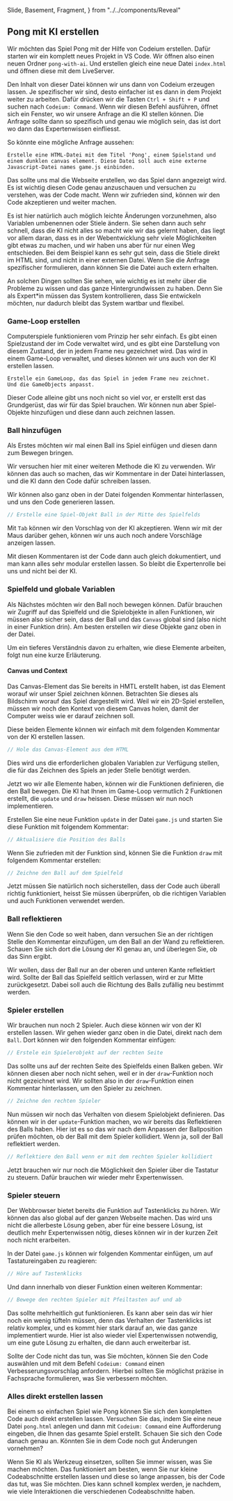   Slide,
  Basement,
  Fragment,
} from "../../components/Reveal"



<Chapter>

## Pong mit KI erstellen

Wir möchten das Spiel Pong mit der Hilfe von Codeium erstellen. Dafür starten
wir ein komplett neues Projekt in VS Code. Wir öffnen also einen neuen Ordner
`pong-with-ai`. Und erstellen gleich eine neue Datei `index.html` und öffnen
diese mit dem LiveServer.

Den Inhalt von dieser Datei können wir uns dann von Codeium erzeugen lassen. Je
spezifischer wir sind, desto einfacher ist es dann in dem Projekt weiter zu
arbeiten. Dafür drücken wir die Tasten `Ctrl + Shift + P` und suchen nach
`Codeium: Command`. Wenn wir diesen Befehl ausführen, öffnet sich ein Fenster,
wo wir unsere Anfrage an die KI stellen können. Die Anfrage sollte dann so
spezifisch und genau wie möglich sein, das ist dort wo dann das Expertenwissen
einfliesst.

<Example title="Mögliche Anfrage">

So könnte eine mögliche Anfrage aussehen:

```text
Erstelle eine HTML-Datei mit dem Titel 'Pong', einem Spielstand und
einem dunklen canvas element. Diese Datei soll auch eine externe
Javascript-Datei names game.js einbinden.
```

Das sollte uns mal die Webseite erstellen, wo das Spiel dann angezeigt wird. Es
ist wichtig diesen Code genau anzuschauen und versuchen zu verstehen, was der
Code macht. Wenn wir zufrieden sind, können wir den Code akzeptieren und weiter
machen.

Es ist hier natürlich auch möglich leichte Änderungen vorzunehmen, also
Variablen umbenennen oder Stiele ändern. Sie sehen dann auch sehr schnell, dass
die KI nicht alles so macht wie wir das gelernt haben, das liegt vor allem
daran, dass es in der Webentwicklung sehr viele Möglichkeiten gibt etwas zu
machen, und wir haben uns aber für nur einen Weg entschieden. Bei dem Beispiel
kann es sehr gut sein, dass die Stiele direkt im HTML sind, und nicht in einer
externen Datei. Wenn Sie die Anfrage spezifischer formulieren, dann können Sie
die Datei auch extern erhalten.

An solchen Dingen sollten Sie sehen, wie wichtig es ist mehr über die Probleme
zu wissen und das ganze Hintergrundwissen zu haben. Denn Sie als Expert\*in
müssen das System kontrollieren, dass Sie entwickeln möchten, nur dadurch bleibt
das System wartbar und flexibel.

</Example>

### Game-Loop erstellen

<section>

Computerspiele funktionieren vom Prinzip her sehr einfach. Es gibt einen
Spielzustand der im Code verwaltet wird, und es gibt eine Darstellung von diesem
Zustand, der in jedem Frame neu gezeichnet wird. Das wird in einem Game-Loop
verwaltet, und dieses können wir uns auch von der KI erstellen lassen.

```text
Erstelle ein GameLoop, das das Spiel in jedem Frame neu zeichnet.
Und die GameObjects anpasst.
```

Dieser Code alleine gibt uns noch nicht so viel vor, er erstellt erst das
Grundgerüst, das wir für das Spiel brauchen. Wir können nun aber Spiel-Objekte
hinzufügen und diese dann auch zeichnen lassen.

</section>

### Ball hinzufügen

<section>

Als Erstes möchten wir mal einen Ball ins Spiel einfügen und diesen dann zum
Bewegen bringen.

Wir versuchen hier mit einer weiteren Methode die KI zu verwenden. Wir können
das auch so machen, das wir Kommentare in der Datei hinterlassen, und die KI
dann den Code dafür schreiben lassen.

Wir können also ganz oben in der Datei folgenden Kommentar hinterlassen, und uns
den Code generieren lassen.

```javascript
// Erstelle eine Spiel-Objekt Ball in der Mitte des Spielfelds
```

Mit `Tab` können wir den Vorschlag von der KI akzeptieren. Wenn wir mit der Maus
darüber gehen, können wir uns auch noch andere Vorschläge anzeigen lassen.

Mit diesen Kommentaren ist der Code dann auch gleich dokumentiert, und man kann
alles sehr modular erstellen lassen. So bleibt die Expertenrolle bei uns und
nicht bei der KI.

</section>

### Spielfeld und globale Variablen

<section>

Als Nächstes möchten wir den Ball noch bewegen können. Dafür brauchen wir
Zugriff auf das Spielfeld und die Spielobjekte in allen Funktionen, wir müssen
also sicher sein, dass der Ball und das `Canvas` global sind (also nicht in
einer Funktion drin). Am besten erstellen wir diese Objekte ganz oben in der
Datei.

Um ein tieferes Verständnis davon zu erhalten, wie diese Elemente arbeiten,
folgt nun eine kurze Erläuterung.

#### Canvas und Context

Das Canvas-Element das Sie bereits in HMTL erstellt haben, ist das Element
worauf wir unser Spiel zeichnen können. Betrachten Sie dieses als Bildschirm
worauf das Spiel dargestellt wird. Weil wir ein 2D-Spiel erstellen, müssen wir
noch den Kontext von diesem Canvas holen, damit der Computer weiss wie er darauf
zeichnen soll.

Diese beiden Elemente können wir einfach mit dem folgenden Kommentar von der KI
erstellen lassen.

```javascript
// Hole das Canvas-Element aus dem HTML
```

Dies wird uns die erforderlichen globalen Variablen zur Verfügung stellen, die
für das Zeichnen des Spiels an jeder Stelle benötigt werden.

</section>

<Example title="Ball bewegen">

Jetzt wo wir alle Elemente haben, können wir die Funktionen definieren, die den
Ball bewegen. Die KI hat Ihnen im Game-Loop vermutlich 2 Funktionen erstellt,
die `update` und `draw` heissen. Diese müssen wir nun noch implementieren.

Erstellen Sie eine neue Funktion `update` in der Datei `game.js` und starten Sie
diese Funktion mit folgendem Kommentar:

```javascript
// Aktualisiere die Position des Balls
```

Wenn Sie zufrieden mit der Funktion sind, können Sie die Funktion `draw` mit
folgendem Kommentar erstellen:

```javascript
// Zeichne den Ball auf dem Spielfeld
```

Jetzt müssen Sie natürlich noch sicherstellen, dass der Code auch überall
richtig funktioniert, heisst Sie müssen überprüfen, ob die richtigen Variablen
und auch Funktionen verwendet werden.

</Example>

### Ball reflektieren

<section>

Wenn Sie den Code so weit haben, dann versuchen Sie an der richtigen Stelle den
Kommentar einzufügen, um den Ball an der Wand zu reflektieren. Schauen Sie sich
dort die Lösung der KI genau an, und überlegen Sie, ob das Sinn ergibt.

Wir wollen, dass der Ball nur an der oberen und unteren Kante reflektiert wird.
Sollte der Ball das Spielfeld seitlich verlassen, wird er zur Mitte
zurückgesetzt. Dabei soll auch die Richtung des Balls zufällig neu bestimmt
werden.

</section>

### Spieler erstellen

<section>

Wir brauchen nun noch 2 Spieler. Auch diese können wir von der KI erstellen
lassen. Wir gehen wieder ganz oben in die Datei, direkt nach dem `Ball`. Dort
können wir den folgenden Kommentar einfügen:

```javascript
// Erstele ein Spielerobjekt auf der rechten Seite
```

Das sollte uns auf der rechten Seite des Spielfelds einen Balken geben. Wir
können diesen aber noch nicht sehen, weil er in der `draw`-Funktion noch nicht
gezeichnet wird. Wir sollten also in der `draw`-Funktion einen Kommentar
hinterlassen, um den Spieler zu zeichnen.

```javascript
// Zeichne den rechten Spieler
```

Nun müssen wir noch das Verhalten von diesem Spielobjekt definieren. Das können
wir in der `update`-Funktion machen, wo wir bereits das Reflektieren des Balls
haben. Hier ist es so das wir nach dem Anpassen der Ballposition prüfen möchten,
ob der Ball mit dem Spieler kollidiert. Wenn ja, soll der Ball reflektiert
werden.

```javascript
// Reflektiere den Ball wenn er mit dem rechten Spieler kollidiert
```

Jetzt brauchen wir nur noch die Möglichkeit den Spieler über die Tastatur zu
steuern. Dafür brauchen wir wieder mehr Expertenwissen.

</section>

### Spieler steuern

<section>

Der Webbrowser bietet bereits die Funktion auf Tastenklicks zu hören. Wir können
das also global auf der ganzen Webseite machen. Das wird uns nicht die
allerbeste Lösung geben, aber für eine bessere Lösung, ist deutlich mehr
Expertenwissen nötig, dieses können wir in der kurzen Zeit noch nicht
erarbeiten.

In der Datei `game.js` können wir folgenden Kommentar einfügen, um auf
Tastatureingaben zu reagieren:

```javascript
// Höre auf Tastenklicks
```

Und dann innerhalb von dieser Funktion einen weiteren Kommentar:

```javascript
// Bewege den rechten Spieler mit Pfeiltasten auf und ab
```

Das sollte mehrheitlich gut funktionieren. Es kann aber sein das wir hier noch
ein wenig tüfteln müssen, denn das Verhalten der Tastenklicks ist relativ
komplex, und es kommt hier stark darauf an, wie das ganze implementiert wurde.
Hier ist also wieder viel Expertenwissen notwendig, um eine gute Lösung zu
erhalten, die dann auch erweiterbar ist.

</section>

<Example title="Code verbessern lassen">

Sollte der Code nicht das tun, was Sie möchten, können Sie den Code auswählen
und mit dem Befehl `Codeium: Command` einen Verbesserungsvorschlag anfordern.
Hierbei sollten Sie möglichst präzise in Fachsprache formulieren, was Sie
verbessern möchten.

</Example>

### Alles direkt erstellen lassen

<section>

Bei einem so einfachen Spiel wie Pong können Sie sich den kompletten Code auch
direkt erstellen lassen. Versuchen Sie das, indem Sie eine neue Datei
`pong.html` anlegen und dann mit `Codeium: Command` eine Aufforderung eingeben,
die Ihnen das gesamte Spiel erstellt. Schauen Sie sich den Code danach genau an.
Könnten Sie in dem Code noch gut Änderungen vornehmen?

Wenn Sie KI als Werkzeug einsetzen, sollten Sie immer wissen, was Sie machen
möchten. Das funktioniert am besten, wenn Sie nur kleine Codeabschnitte
erstellen lassen und diese so lange anpassen, bis der Code das tut, was Sie
möchten. Dies kann schnell komplex werden, je nachdem, wie viele Interaktionen
die verschiedenen Codeabschnitte haben.

</section>

</Chapter>
